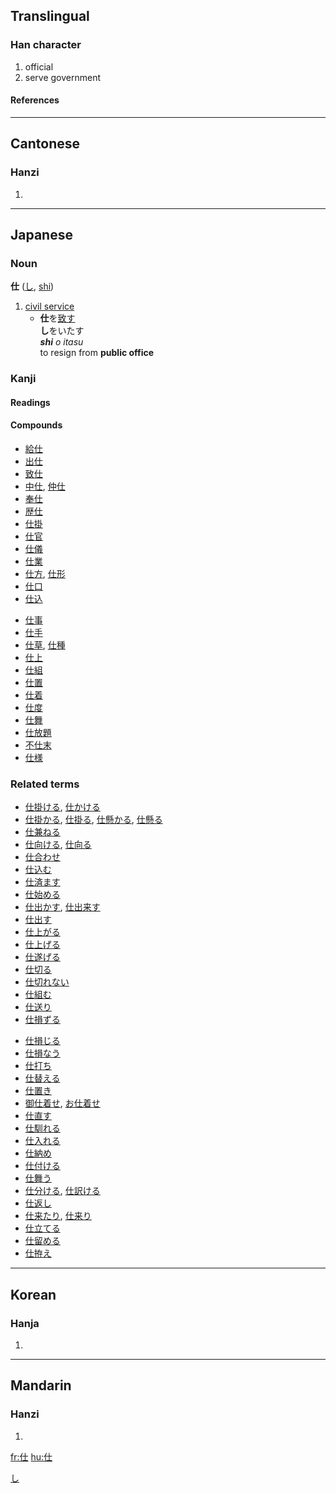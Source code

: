 ==Translingual==
===Han character===
{{Han char|rn=9|rad=人|as=03|sn=5|four=2421<sub>0</sub>|canj=人土 (OG)}}
# official
# serve government
====References====
{{Han ref|kx=0092.070|dkj=00368|dj=0195.100|hdz=10112.030|uh=4ED5|ud=20181|bh=A54B|bd=42315}}
----
==Cantonese==
===Hanzi===
{{yue-hanzi|jyut=|y=si6}}
# {{defn|Cantonese}}
----
== Japanese ==
{{rfc-auto}}

===Noun===
[[Category:Japanese nouns|し]]
'''仕''' ([[し]], [[shi]])
# [[civil service]]
#*'''仕'''を[[致す]]<br>'''し'''をいたす<br>'' '''shi''' o itasu''<br>to resign from '''public office'''


===Kanji===
{{ja-kanji|grade=|rs=人03}}
====Readings====
{{ja-readings|on=[[し]] ([[shi]]), [[じ]] ([[ji]])|kun=[[つかえる]] ([[仕える]], [[tsukaeru]]), [[つかまつる]] ([[仕る]], [[tsukamatsuru]])}}
====Compounds====
{{top2}}
*[[給仕]]
*[[出仕]] 
*[[致仕]]
*[[中仕]], [[仲仕]]
*[[奉仕]]
*[[歴仕]]
*[[仕掛]]
*[[仕官]]
*[[仕儀]]
*[[仕業]]
*[[仕方]], [[仕形]]
*[[仕口]]
*[[仕込]]
{{mid2}}
*[[仕事]]
*[[仕手]]
*[[仕草]], [[仕種]]
*[[仕上]]
*[[仕組]]
*[[仕置]]
*[[仕着]]
*[[仕度]]
*[[仕舞]]
*[[仕放題]]
*[[不仕末]]
*[[仕様]]
{{bottom}}


===Related terms===
{{top2}}
*[[仕掛ける]], [[仕かける]]
*[[仕掛かる]], [[仕掛る]], [[仕懸かる]], [[仕懸る]]
*[[仕兼ねる]]
*[[仕向ける]], [[仕向る]]
*[[仕合わせ]]
*[[仕込む]]
*[[仕済ます]]
*[[仕始める]]
*[[仕出かす]], [[仕出来す]]
*[[仕出す]]
*[[仕上がる]]
*[[仕上げる]]
*[[仕遂げる]]
*[[仕切る]]
*[[仕切れない]]
*[[仕組む]]
*[[仕送り]]
*[[仕損ずる]]
{{mid2}}
*[[仕損じる]]
*[[仕損なう]]
*[[仕打ち]]
*[[仕替える]]
*[[仕置き]]
*[[御仕着せ]], [[お仕着せ]]
*[[仕直す]]
*[[仕馴れる]]
*[[仕入れる]]
*[[仕納め]]
*[[仕付ける]]
*[[仕舞う]]
*[[仕分ける]], [[仕訳ける]]
*[[仕返し]]
*[[仕来たり]], [[仕来り]]
*[[仕立てる]]
*[[仕留める]]
*[[仕拵え]]
{{bottom}}
----
==Korean==
===Hanja===
{{ko-hanja|hangeul=사|rv=sa|mr=sa}}
# {{defn|Korean}}
----
==Mandarin==
===Hanzi===
{{cmn-hanzi|pin=[[shì]] (shi4), [[zhàng]] (zhang4)|wg=shih<sup>4</sup>, chang<sup>4</sup>}}
# {{defn|Mandarin}}

[[fr:仕]]
[[hu:仕]]